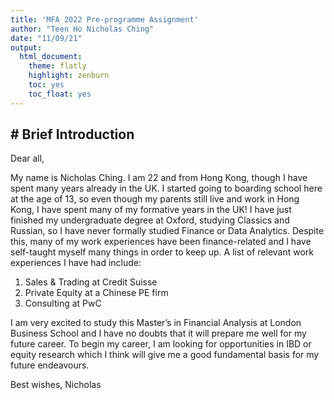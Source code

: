 ```yaml
---
title: 'MFA 2022 Pre-programme Assignment'
author: "Teen Ho Nicholas Ching"
date: "11/09/21"
output:
  html_document:
    theme: flatly
    highlight: zenburn
    toc: yes
    toc_float: yes
---
```


# Brief Introduction
---
Dear all,

My name is Nicholas Ching. I am 22 and from Hong Kong, though I have spent many years already in the UK. I started going to boarding school here at the age of 13, so even though my parents still live and work in Hong Kong, I have spent many of my formative years in the UK! I have just finished my undergraduate degree at Oxford, studying Classics and Russian, so I have never formally studied Finance or Data Analytics. Despite this, many of my work experiences have been finance-related and I have self-taught myself many things in order to keep up. A list of relevant work experiences I have had include:

1. Sales & Trading at Credit Suisse
2. Private Equity at a Chinese PE firm
3. Consulting at PwC

I am very excited to study this Master's in Financial Analysis at London Business School and I have no doubts that it will prepare me well for my future career. To begin my career, I am looking for opportunities in IBD or equity research which I think will give me a good fundamental basis for my future endeavours. 

Best wishes,
Nicholas